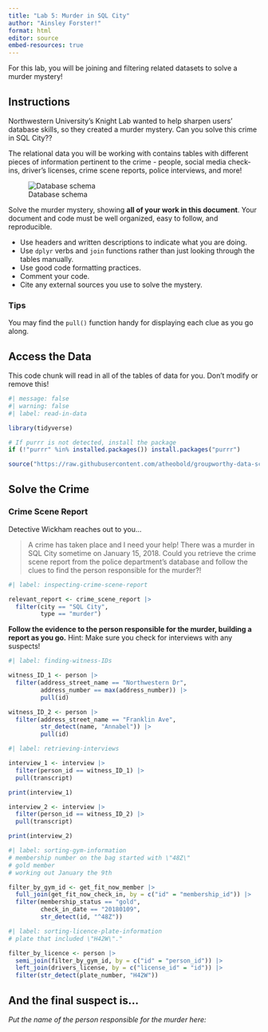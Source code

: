 ```yaml
---
title: "Lab 5: Murder in SQL City"
author: "Ainsley Forster!"
format: html
editor: source
embed-resources: true
---
```


For this lab, you will be joining and filtering related datasets to solve a murder mystery!

## Instructions

Northwestern University's Knight Lab wanted to help sharpen users' database skills, so they created a murder mystery. Can you solve this crime in SQL City??

The relational data you will be working with contains tables with different pieces of information pertinent to the crime - people, social media check-ins, driver's licenses, crime scene reports, police interviews, and more!

![Database schema](https://mystery.knightlab.com/schema.png)

Solve the murder mystery, showing **all of your work in this document**. Your document and code must be well organized, easy to follow, and reproducible.

+ Use headers and written descriptions to indicate what you are doing.
+ Use `dplyr` verbs and `join` functions rather than just looking through the tables manually.
+ Use good code formatting practices.
+ Comment your code.
+ Cite any external sources you use to solve the mystery.

### Tips 

You may find the `pull()` function handy for displaying each clue as you go along.


## Access the Data

This code chunk will read in all of the tables of data for you. Don't modify or remove this!

```r
#| message: false
#| warning: false
#| label: read-in-data

library(tidyverse)

# If purrr is not detected, install the package
if (!"purrr" %in% installed.packages()) install.packages("purrr")

source("https://raw.githubusercontent.com/atheobold/groupworthy-data-science/main/labs/instructions/lab-5-setup.R")
```

## Solve the Crime

### Crime Scene Report

Detective Wickham reaches out to you...

> A crime has taken place and I need your help! There was a murder in SQL City sometime on January 15, 2018. Could you retrieve the crime scene report from the police department’s database and follow the clues to find the person responsible for the murder?!

```r
#| label: inspecting-crime-scene-report

relevant_report <- crime_scene_report |>
  filter(city == "SQL City",
         type == "murder")

```


**Follow the evidence to the person responsible for the murder, building a report as you go.**
Hint: Make sure you check for interviews with any suspects!


```r
#| label: finding-witness-IDs

witness_ID_1 <- person |>
  filter(address_street_name == "Northwestern Dr",
         address_number == max(address_number)) |>
         pull(id)

witness_ID_2 <- person |>
  filter(address_street_name == "Franklin Ave",
         str_detect(name, "Annabel")) |>
         pull(id)

```


```r
#| label: retrieving-interviews

interview_1 <- interview |>
  filter(person_id == witness_ID_1) |>
  pull(transcript)

print(interview_1)

interview_2 <- interview |>
  filter(person_id == witness_ID_2) |>
  pull(transcript)

print(interview_2)


```


```r
#| label: sorting-gym-information 
# membership number on the bag started with \"48Z\"
# gold member
# working out January the 9th

filter_by_gym_id <- get_fit_now_member |>
  full_join(get_fit_now_check_in, by = c("id" = "membership_id")) |>
  filter(membership_status == "gold",
         check_in_date == "20180109",
         str_detect(id, "^48Z"))

```


```r
#| label: sorting-licence-plate-information 
# plate that included \"H42W\"." 

filter_by_licence <- person |>
  semi_join(filter_by_gym_id, by = c("id" = "person_id")) |>
  left_join(drivers_license, by = c("license_id" = "id")) |>
  filter(str_detect(plate_number, "H42W"))

```


## And the final suspect is...

*Put the name of the person responsible for the murder here:*
